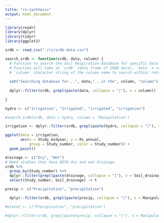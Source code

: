```yaml
---
title: "rs-synthesis"
output: html_document
---
```


```r
library(readr)
library(dplyr)
library(tidyr)
library(ggplot2)

srdb <- read_csv("./rs/srdb-data.csv")

search_srdb <- function(srdb, data, column) {
  # Function to search the Soil Respiration Database for specific data in a specified column
  # Function will take in `srdb` (data frame of SRDB data), `data` a vector of values to search, and
  # `column` chatacter string of the column name to search within; returns a dataframe with search results
  
  cat("Searching database for...", data,"...in the", column, "column")
  
  dplyr::filter(srdb, grepl(paste(data, collapse = "|"), x = column))
  
}
```

```r

hydro <- c("Irrigation", "Irrigated", "irrigated", "irrigation")

#search_srdb(srdb, data = hydro, column = 'Manipulation')

irrigation <- dplyr::filter(srdb, grepl(paste(hydro, collapse = "|"), x = Manipulation))

ggplot(data = irrigation, 
       aes(x = Study_midyear, y = Rs_annual, 
           group = Study_number, color = Study_number)) +
  geom_point()

```

```r

drainage <- c("Dry", "Wet")
# Need studies that have BOTH dry and wet drainage 
srdb %>%   
  group_by(Study_number) %>% 
  dplyr::filter(grepl(paste(drainage, collapse = "|"), x = Soil_drainage)) %>% 
  select(Study_number, Soil_drainage) -> t
```

```r

precip <- c("Precipitation", "precipitation")

  dplyr::filter(srdb, grepl(paste(precip, collapse = "|"), x = Manipulation))

```

```r

#elevat <- c("Precipitation", "precipitation")

#dplyr::filter(srdb, grepl(paste(precip, collapse = "|"), x = Manipulation))

```
